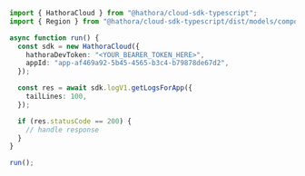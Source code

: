 ```typescript GetLogsForApp.ts
import { HathoraCloud } from "@hathora/cloud-sdk-typescript";
import { Region } from "@hathora/cloud-sdk-typescript/dist/models/components";

async function run() {
  const sdk = new HathoraCloud({
    hathoraDevToken: "<YOUR_BEARER_TOKEN_HERE>",
    appId: "app-af469a92-5b45-4565-b3c4-b79878de67d2",
  });

  const res = await sdk.logV1.getLogsForApp({
    tailLines: 100,
  });

  if (res.statusCode == 200) {
    // handle response
  }
}

run();
```
